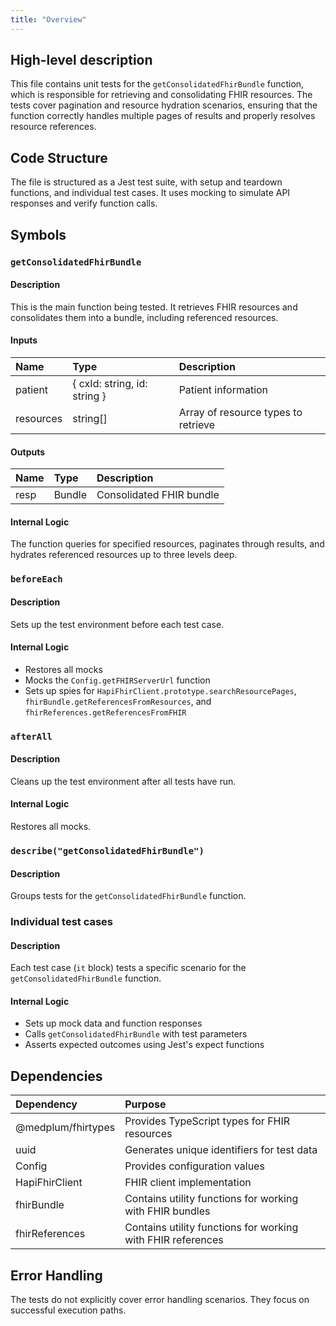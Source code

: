```yaml
---
title: "Overview"
---
```


## High-level description
This file contains unit tests for the `getConsolidatedFhirBundle` function, which is responsible for retrieving and consolidating FHIR resources. The tests cover pagination and resource hydration scenarios, ensuring that the function correctly handles multiple pages of results and properly resolves resource references.

## Code Structure
The file is structured as a Jest test suite, with setup and teardown functions, and individual test cases. It uses mocking to simulate API responses and verify function calls.

## Symbols

### `getConsolidatedFhirBundle`
#### Description
This is the main function being tested. It retrieves FHIR resources and consolidates them into a bundle, including referenced resources.

#### Inputs
| Name | Type | Description |
|:-----|:-----|:------------|
| patient | \{ cxId: string, id: string \} | Patient information |
| resources | string[] | Array of resource types to retrieve |

#### Outputs
| Name | Type | Description |
|:-----|:-----|:------------|
| resp | Bundle | Consolidated FHIR bundle |

#### Internal Logic
The function queries for specified resources, paginates through results, and hydrates referenced resources up to three levels deep.

### `beforeEach`
#### Description
Sets up the test environment before each test case.

#### Internal Logic
- Restores all mocks
- Mocks the `Config.getFHIRServerUrl` function
- Sets up spies for `HapiFhirClient.prototype.searchResourcePages`, `fhirBundle.getReferencesFromResources`, and `fhirReferences.getReferencesFromFHIR`

### `afterAll`
#### Description
Cleans up the test environment after all tests have run.

#### Internal Logic
Restores all mocks.

### `describe("getConsolidatedFhirBundle")`
#### Description
Groups tests for the `getConsolidatedFhirBundle` function.

### Individual test cases
#### Description
Each test case (`it` block) tests a specific scenario for the `getConsolidatedFhirBundle` function.

#### Internal Logic
- Sets up mock data and function responses
- Calls `getConsolidatedFhirBundle` with test parameters
- Asserts expected outcomes using Jest's expect functions

## Dependencies
| Dependency | Purpose |
|:-----------|:--------|
| @medplum/fhirtypes | Provides TypeScript types for FHIR resources |
| uuid | Generates unique identifiers for test data |
| Config | Provides configuration values |
| HapiFhirClient | FHIR client implementation |
| fhirBundle | Contains utility functions for working with FHIR bundles |
| fhirReferences | Contains utility functions for working with FHIR references |

## Error Handling
The tests do not explicitly cover error handling scenarios. They focus on successful execution paths.
